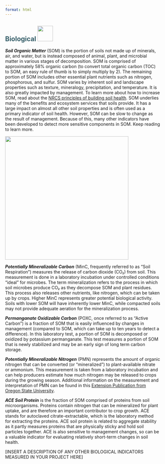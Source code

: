 ```yaml
---
format: html
---
```


## [**Biological**]{style="color: #335c67"} ![](images/biological.png){height="50px"}\newline\newline

***Soil Organic Matter*** (SOM) is the portion of soils not made up of minerals, air, and water, but is instead composed of animal, plant, and microbial matter in various stages of decomposition. SOM is comprised of approximately 58% organic carbon (to convert total organic carbon (TOC) to SOM, an easy rule of thumb is to simply multiply by 2). The remaining portion of SOM includes other essential plant nutrients such as nitrogen, phosphorous, and sulfur. SOM varies by inherent soil and landscape properties such as texture, mineralogy, precipitation, and temperature. It is also greatly impacted by management. To learn more about how to increase SOM, read about the [NRCS principles of building soil health](https://www.nrcs.usda.gov/conservation-basics/natural-resource-concerns/soils/soil-health "NRCS principles of building soil health"). SOM underlies many of the benefits and ecosystem services that soils provide. It has a large impact on almost all other soil properties and is often used as a primary indicator of soil health. However, SOM can be slow to change as the result of management. Because of this, many other indicators have been developed to detect more sensitive components in SOM. Keep reading to learn more.

![](https://rawcdn.githack.com/WA-Department-of-Agriculture/soils/0d253937af0fb160f6527d68112cdc2401fba9fd/inst/template/inst/images/SOM.png){width="400"}

***Potentially Mineralizable Carbon*** (MinC, frequently referred to as "Soil Respiration") measures the release of carbon dioxide (CO₂) from soil. This measurement is done in a laboratory incubation under controlled conditions "ideal" for microbes. The term mineralization refers to the process in which soil microbes produce CO₂ as they decompose SOM and plant residues. This process also releases other nutrients, like nitrogen, which can be taken up by crops. Higher MinC represents greater potential biological activity. Soils with lower SOM will have inherently lower MinC, while compacted soils may not provide adequate aeration for the mineralization process.

***Permanganate Oxidizable Carbon*** (POXC, once referred to as "Active Carbon") is a fraction of SOM that is easily influenced by changes in management (compared to SOM, which can take up to ten years to detect a difference). In this laboratory test, a portion of SOM is decomposed or oxidized by potassium permanganate. This test measures a portion of SOM that is newly stabilized and may be an early sign of long term carbon storage.

***Potentially Mineralizable Nitrogen*** (PMN) represents the amount of organic nitrogen that can be converted (or "mineralized") to plant-available nitrate or ammonium. This measurement is taken from a laboratory incubation and can help producers estimate how much nitrogen may be released to crops during the growing season. Additional information on the measurement and interpretation of PMN can be found in this [Extension Publication from Oregon State University](https://catalog.extension.oregonstate.edu/sites/catalog/files/project/pdf/em9281.pdf "Extension Publication from Oregon State University").

***ACE Soil Protein*** is the fraction of SOM comprised of proteins from soil microorganisms. Proteins contain nitrogen that can be mineralized for plant uptake, and are therefore an important contributor to crop growth. ACE stands for autoclaved citrate-extractable, which is the laboratory method for extracting the proteins. ACE soil protein is related to aggregate stability as it partly measures proteins that are physically sticky and hold soil particles together. ACE is also sensitive to management changes, so can be a valuable indicator for evaluating relatively short-term changes in soil health.

\[INSERT A DESCRIPTION OF ANY OTHER BIOLOGICAL INDICATORS MEASURED IN YOUR PROJECT HERE\]
